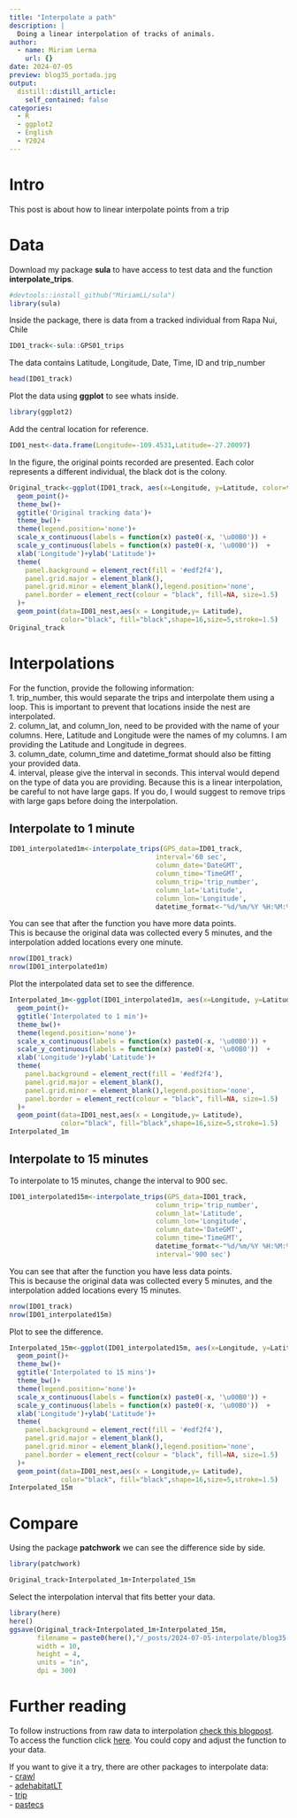 ```yaml
---
title: "Interpolate a path"
description: |
  Doing a linear interpolation of tracks of animals.
author:
  - name: Miriam Lerma
    url: {}
date: 2024-07-05
preview: blog35_portada.jpg
output:
  distill::distill_article:
    self_contained: false
categories:
  - R
  - ggplot2
  - English
  - Y2024
---
```


# Intro

This post is about how to linear interpolate points from a trip


# Data

Download my package **sula** to have access to test data and the function **interpolate_trips**. 

```r
#devtools::install_github("MiriamLL/sula")
library(sula)
```

Inside the package, there is data from a tracked individual from Rapa Nui, Chile

```r
ID01_track<-sula::GPS01_trips
```

The data contains Latitude, Longitude, Date, Time, ID and trip_number

```r
head(ID01_track)
```

Plot the data using **ggplot** to see whats inside.

```r
library(ggplot2)
```

Add the central location for reference.

```r
ID01_nest<-data.frame(Longitude=-109.4531,Latitude=-27.20097)
```

In the figure, the original points recorded are presented. Each color represents a different individual, the black dot is the colony. 

```r
Original_track<-ggplot(ID01_track, aes(x=Longitude, y=Latitude, color=trip_number)) + 
  geom_point()+
  theme_bw()+
  ggtitle('Original tracking data')+
  theme_bw()+
  theme(legend.position='none')+
  scale_x_continuous(labels = function(x) paste0(-x, '\u00B0')) +
  scale_y_continuous(labels = function(x) paste0(-x, '\u00B0'))  +
  xlab('Longitude')+ylab('Latitude')+
  theme(
    panel.background = element_rect(fill = '#edf2f4'),
    panel.grid.major = element_blank(),
    panel.grid.minor = element_blank(),legend.position='none',
    panel.border = element_rect(colour = "black", fill=NA, size=1.5)
  )+
  geom_point(data=ID01_nest,aes(x = Longitude,y= Latitude), 
             color="black", fill="black",shape=16,size=5,stroke=1.5)
Original_track
```

# Interpolations

For the function, provide the following information:  
1. trip_number, this would separate the trips and interpolate them using a loop. This is important to prevent that locations inside the nest are interpolated.  
2. column_lat, and column_lon, need to be provided with the name of your columns. Here, Latitude and Longitude were the names of my columns. I am providing the Latitude and Longitude in degrees.  
3. column_date, column_time and datetime_format should also be fitting your provided data.  
4. interval, please give the interval in seconds. This interval would depend on the type of data you are providing. Because this is a linear interpolation, be careful to not have large gaps. If you do, I would suggest to remove trips with large gaps before doing the interpolation. 

## Interpolate to 1 minute

```r
ID01_interpolated1m<-interpolate_trips(GPS_data=ID01_track,
                                     interval='60 sec',
                                     column_date='DateGMT',
                                     column_time='TimeGMT',
                                     column_trip='trip_number',
                                     column_lat='Latitude',
                                     column_lon='Longitude',
                                     datetime_format<-"%d/%m/%Y %H:%M:%S")
```

You can see that after the function you have more data points.  
This is because the original data was collected every 5 minutes, and the interpolation added locations every one minute.  

```r
nrow(ID01_track)
nrow(ID01_interpolated1m)
```

Plot the interpolated data set to see the difference. 

```r
Interpolated_1m<-ggplot(ID01_interpolated1m, aes(x=Longitude, y=Latitude, color=trip_number)) + 
  geom_point()+
  ggtitle('Interpolated to 1 min')+
  theme_bw()+
  theme(legend.position='none')+
  scale_x_continuous(labels = function(x) paste0(-x, '\u00B0')) +
  scale_y_continuous(labels = function(x) paste0(-x, '\u00B0'))  +
  xlab('Longitude')+ylab('Latitude')+
  theme(
    panel.background = element_rect(fill = '#edf2f4'),
    panel.grid.major = element_blank(),
    panel.grid.minor = element_blank(),legend.position='none',
    panel.border = element_rect(colour = "black", fill=NA, size=1.5)
  )+
  geom_point(data=ID01_nest,aes(x = Longitude,y= Latitude), 
             color="black", fill="black",shape=16,size=5,stroke=1.5)
Interpolated_1m
```

## Interpolate to 15 minutes

To interpolate to 15 minutes, change the interval to 900 sec.

```r
ID01_interpolated15m<-interpolate_trips(GPS_data=ID01_track,
                                     column_trip='trip_number',
                                     column_lat='Latitude',
                                     column_lon='Longitude',
                                     column_date='DateGMT',
                                     column_time='TimeGMT',
                                     datetime_format<-"%d/%m/%Y %H:%M:%S",
                                     interval='900 sec')
```

You can see that after the function you have less data points.  
This is because the original data was collected every 5 minutes, and the interpolation added locations every 15 minutes.  

```r
nrow(ID01_track)
nrow(ID01_interpolated15m)
```

Plot to see the difference.

```r
Interpolated_15m<-ggplot(ID01_interpolated15m, aes(x=Longitude, y=Latitude, color=trip_number)) + 
  geom_point()+
  theme_bw()+
  ggtitle('Interpolated to 15 mins')+
  theme_bw()+
  theme(legend.position='none')+
  scale_x_continuous(labels = function(x) paste0(-x, '\u00B0')) +
  scale_y_continuous(labels = function(x) paste0(-x, '\u00B0'))  +
  xlab('Longitude')+ylab('Latitude')+
  theme(
    panel.background = element_rect(fill = '#edf2f4'),
    panel.grid.major = element_blank(),
    panel.grid.minor = element_blank(),legend.position='none',
    panel.border = element_rect(colour = "black", fill=NA, size=1.5)
  )+
  geom_point(data=ID01_nest,aes(x = Longitude,y= Latitude), 
             color="black", fill="black",shape=16,size=5,stroke=1.5)
Interpolated_15m
```


# Compare

Using the package **patchwork** we can see the difference side by side.

```r
library(patchwork)
```

```r
Original_track+Interpolated_1m+Interpolated_15m
```
 
Select the interpolation interval that fits better your data.

```r
library(here)
here()
ggsave(Original_track+Interpolated_1m+Interpolated_15m,
       filename = paste0(here(),"/_posts/2024-07-05-interpolate/blog35.jpg"),
       width = 10, 
       height = 4, 
       units = "in",
       dpi = 300)
```
 
 
# Further reading

To follow instructions from raw data to interpolation [check this blogpost](https://www.miriam-lerma.com/posts/2022-03-22-interpolation/).  
To access the function click [here](https://github.com/MiriamLL/sula/blob/main/R/interpolate_trips.R). You could copy and adjust the function to your data.  

If you want to give it a try, there are other packages to interpolate data:  
- [crawl](https://cran.r-project.org/web/packages/crawl/crawl.pdf)  
- [adehabitatLT](https://cran.r-project.org/web/packages/adehabitatLT/adehabitatLT.pdf)  
- [trip](https://cran.r-project.org/web/packages/trip/trip.pdf)  
- [pastecs](https://cran.r-project.org/web/packages/pastecs/index.html)  


 